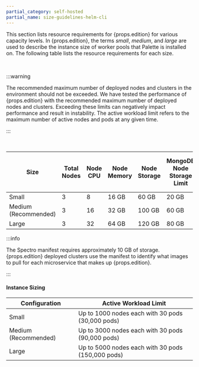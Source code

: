 ```yaml
---
partial_category: self-hosted
partial_name: size-guidelines-helm-cli
---
```


This section lists resource requirements for {props.edition} for various capacity levels. In {props.edition}, the terms _small_,
_medium_, and _large_ are used to describe the instance size of worker pools that Palette is installed on. The following
table lists the resource requirements for each size.

<br />

:::warning

The recommended maximum number of deployed nodes and clusters in the environment should not be exceeded. We have tested
the performance of {props.edition} with the recommended maximum number of deployed nodes and clusters. Exceeding these limits
can negatively impact performance and result in instability. The active workload limit refers to the maximum number of
active nodes and pods at any given time.

:::

<br />

| **Size**             | **Total Nodes** | **Node CPU** | **Node Memory** | **Node Storage** | **MongoDB Node Storage Limit** | **MongoDB Node Memory Limit** | **MongoDB Node CPU Limit** | **Total Deployed Workload Cluster Nodes** | **Deployed Clusters with 10 Nodes** |
| -------------------- | --------- | ------- | ---------- | ----------- | ------------------------- | ------------------------ | --------------------- | ------------------------ | ----------------------------------- |
| Small                | 3         | 8       | 16 GB      | 60 GB       | 20 GB                     | 4 GB                     | 2                     | 1000                     | 100                                 |
| Medium (Recommended) | 3         | 16      | 32 GB      | 100 GB      | 60 GB                     | 8 GB                     | 4                     | 3000                     | 300                                 |
| Large                | 3         | 32      | 64 GB      | 120 GB      | 80 GB                     | 12 GB                    | 6                     | 5000                     | 500                                 |

:::info

The Spectro manifest requires approximately 10 GB of storage. {props.edition} deployed clusters use the manifest to identify what images to pull for each microservice that makes up {props.edition}.

:::

#### Instance Sizing

| **Configuration**    | **Active Workload Limit**                         |
| -------------------- | ------------------------------------------------- |
| Small                | Up to 1000 nodes each with 30 pods (30,000 pods)  |
| Medium (Recommended) | Up to 3000 nodes each with 30 pods (90,000 pods)  |
| Large                | Up to 5000 nodes each with 30 pods (150,000 pods) |
